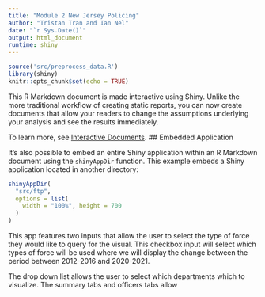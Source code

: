 ```yaml
---
title: "Module 2 New Jersey Policing"
author: "Tristan Tran and Ian Nel"
date: "`r Sys.Date()`"
output: html_document
runtime: shiny
---
```


```r
source('src/preprocess_data.R')
library(shiny)
knitr::opts_chunk$set(echo = TRUE)
```

This R Markdown document is made interactive using Shiny. Unlike the more traditional workflow of creating static reports, you can now create documents that allow your readers to change the assumptions underlying your analysis and see the results immediately. 

To learn more, see [Interactive Documents](http://rmarkdown.rstudio.com/authoring_shiny.html).
## Embedded Application

It's also possible to embed an entire Shiny application within an R Markdown document using the `shinyAppDir` function. This example embeds a Shiny application located in another directory:

```r
shinyAppDir(
  "src/ftp",
  options = list(
    width = "100%", height = 700
  )
)
```

This app features two inputs that allow the user to select the type of force they would like to query for the visual. This checkbox input will select which types of force will be used where we will display the change between the period between 2012-2016 and 2020-2021.

The drop down list allows the user to select which departments which to visualize. The summary tabs and officers tabs allow 



